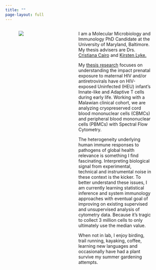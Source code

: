 ```yaml
---
title: ""
page-layout: full
---
```

:::: columns

::: {.column width="5%"}
:::

::: {.column width="30%"}
![](images/RecentPicture.png)
:::

::: {.column width="5%"}

:::

::: {.column width="55%"}
I am a Molecular Microbiology and Immunology PhD Candidate at the University of Maryland, Baltimore. My thesis advisers are Drs. [Cristiana Cairo](https://www.medschool.umaryland.edu/profiles/Cairo-Cristiana/) and [Kirsten Lyke.](https://www.medschool.umaryland.edu/profiles/Lyke-Kirsten/)

My [thesis research](research.qmd) focuses on understanding the impact prenatal exposure to maternal HIV and/or antiretrovirals have on HIV-exposed Uninfected (HEU) infant's Innate-like and Adaptive T cells during early life. Working with a Malawian clinical cohort, we are analyzing cryopreserved cord blood mononuclear cells (CBMCs) and peripheral blood mononuclear cells (PBMCs) with Spectral Flow Cytometry. 

The heterogeneity underlying human immune responses to pathogens of global health relevance is something I find fascinating. Interpreting biological signal from experimental, technical and instrumental noise in these context is the kicker. To better understand these issues, I am currently learning statistical inference and system immunology approaches with eventual goal of improving on existing supervised and unsupervised analysis of cytometry data. Because it's tragic to collect 3 million cells to only ultimately use the median value. 

When not in lab, I enjoy birding, trail running, kayaking, coffee, learning new languages and occasionally have had a plant survive my summer gardening attempts. 
:::

::: {.column width="5%"}

:::

::::

